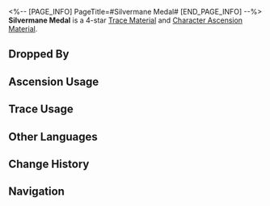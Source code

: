 <%-- [PAGE_INFO]
PageTitle=#Silvermane Medal#
[END_PAGE_INFO] --%>
{{Item Infobox
|id          = 112003
|image       = Item Silvermane Medal.png{{subst:void|<!--$UPLOAD:<<SpriteOutput/ItemFigures/112003.png>-<Item Silvermane Medal.png>-<Item Icons>>-->}}
|type        = Trace Material
|type2       = Character Ascension Material
|invCategory = Upgrade Materials
|rarity      = 4
|effect      = 
|description = Medal of honor worn by soldiers of the Silvermane Guards with gallant and meritorious service. Advanced material used for enhancement.
|source1     = [[Everwinter Shadewalker and Incineration Shadewalker at Equilibrium Level 4 or higher]]
|source2     = [[Silvermane Guards and vagrants at Equilibrium Level 4 or higher]]
|source3     = [[Omni-Synthesizer]] &mdash; Material Synthesis
|source4     = [[Dropped by enemies in Divergent Universe]]
|source5     = [[Simulated Universe]] enemies
|source6     = [[Omni-Synthesizer]] &mdash; Material Exchange
}}
{{Description|A proof of honor awarded to those that fought against Fragmentum creatures, Underworlders, and sudden disasters.<br />It is not usually pinned onto the recipient's chest, but rather placed onto his coffin.<br /><br />''"Remember, young Gepard. It is not a toy: It is the destiny and blood of the Landau family."''}}
'''Silvermane Medal''' is a 4-star [[Trace Material]] and [[Character Ascension Material]].

==Dropped By==
{{Dropped By}}

==Ascension Usage==
{{Ascension Usage}}

==Trace Usage==
{{Trace Usage}}

==Other Languages==
{{Other Languages
|en   = Silvermane Medal
|zhs  = 铁卫勋章
|zht  = 鐵衛勳章
|ja   = シルバーメインの勲章
|ko   = 철위대 훈장
|es   = Medalla del guardia
|fr   = Médaille de la crinière d'argent
|ru   = Медаль Среброгривых Стражей
|th   = Silvermane Medal
|vi   = Huy Chương Thiết Vệ
|de   = Orden der Silbermähnen-Wache
|id   = Silvermane Guard Medal
|pt   = Medalha Crinalva
}}

==Change History==
{{Change History|1.0}}

==Navigation==
{{Upgrade Material Navbox}}